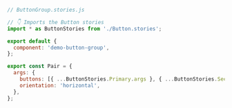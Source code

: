 ```js
// ButtonGroup.stories.js

// 👇 Imports the Button stories
import * as ButtonStories from './Button.stories';

export default {
  component: 'demo-button-group',
};

export const Pair = {
  args: {
    buttons: [{ ...ButtonStories.Primary.args }, { ...ButtonStories.Secondary.args }],
    orientation: 'horizontal',
  },
};
```

